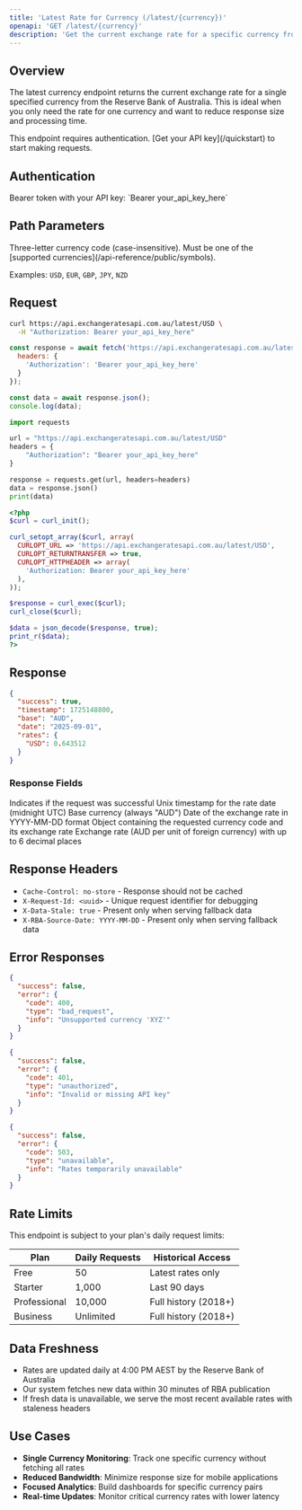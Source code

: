 ```yaml
---
title: 'Latest Rate for Currency (/latest/{currency})'
openapi: 'GET /latest/{currency}'
description: 'Get the current exchange rate for a specific currency from the Reserve Bank of Australia'
---
```


## Overview

The latest currency endpoint returns the current exchange rate for a single specified currency from the Reserve Bank of Australia. This is ideal when you only need the rate for one currency and want to reduce response size and processing time.

<Note>
This endpoint requires authentication. [Get your API key](/quickstart) to start making requests.
</Note>

## Authentication

<ParamField header="Authorization" type="string" required>
  Bearer token with your API key: `Bearer your_api_key_here`
</ParamField>

## Path Parameters

<ParamField path="currency" type="string" required>
  Three-letter currency code (case-insensitive). Must be one of the [supported currencies](/api-reference/public/symbols).
  
  Examples: `USD`, `EUR`, `GBP`, `JPY`, `NZD`
</ParamField>

## Request

<CodeGroup>

```bash cURL
curl https://api.exchangeratesapi.com.au/latest/USD \
  -H "Authorization: Bearer your_api_key_here"
```

```javascript JavaScript
const response = await fetch('https://api.exchangeratesapi.com.au/latest/USD', {
  headers: {
    'Authorization': 'Bearer your_api_key_here'
  }
});

const data = await response.json();
console.log(data);
```

```python Python
import requests

url = "https://api.exchangeratesapi.com.au/latest/USD"
headers = {
    "Authorization": "Bearer your_api_key_here"
}

response = requests.get(url, headers=headers)
data = response.json()
print(data)
```

```php PHP
<?php
$curl = curl_init();

curl_setopt_array($curl, array(
  CURLOPT_URL => 'https://api.exchangeratesapi.com.au/latest/USD',
  CURLOPT_RETURNTRANSFER => true,
  CURLOPT_HTTPHEADER => array(
    'Authorization: Bearer your_api_key_here'
  ),
));

$response = curl_exec($curl);
curl_close($curl);

$data = json_decode($response, true);
print_r($data);
?>
```

</CodeGroup>

## Response

<ResponseExample>

```json 200 OK
{
  "success": true,
  "timestamp": 1725148800,
  "base": "AUD",
  "date": "2025-09-01",
  "rates": {
    "USD": 0.643512
  }
}
```

</ResponseExample>

### Response Fields

<ResponseField name="success" type="boolean">
  Indicates if the request was successful
</ResponseField>

<ResponseField name="timestamp" type="integer">
  Unix timestamp for the rate date (midnight UTC)
</ResponseField>

<ResponseField name="base" type="string">
  Base currency (always "AUD")
</ResponseField>

<ResponseField name="date" type="string">
  Date of the exchange rate in YYYY-MM-DD format
</ResponseField>

<ResponseField name="rates" type="object">
  Object containing the requested currency code and its exchange rate
  
  <Expandable title="rates object">
    <ResponseField name="{currency}" type="number">
      Exchange rate (AUD per unit of foreign currency) with up to 6 decimal places
    </ResponseField>
  </Expandable>
</ResponseField>

## Response Headers

- `Cache-Control: no-store` - Response should not be cached
- `X-Request-Id: <uuid>` - Unique request identifier for debugging
- `X-Data-Stale: true` - Present only when serving fallback data
- `X-RBA-Source-Date: YYYY-MM-DD` - Present only when serving fallback data

## Error Responses

<ResponseExample>

```json 400 Bad Request - Invalid Currency
{
  "success": false,
  "error": {
    "code": 400,
    "type": "bad_request",
    "info": "Unsupported currency 'XYZ'"
  }
}
```

```json 401 Unauthorized - Invalid API Key
{
  "success": false,
  "error": {
    "code": 401,
    "type": "unauthorized",
    "info": "Invalid or missing API key"
  }
}
```

```json 503 Service Unavailable - Rates Unavailable
{
  "success": false,
  "error": {
    "code": 503,
    "type": "unavailable",
    "info": "Rates temporarily unavailable"
  }
}
```

</ResponseExample>

## Rate Limits

This endpoint is subject to your plan's daily request limits:

| Plan | Daily Requests | Historical Access |
|------|----------------|-------------------|
| Free | 50 | Latest rates only |
| Starter | 1,000 | Last 90 days |
| Professional | 10,000 | Full history (2018+) |
| Business | Unlimited | Full history (2018+) |

## Data Freshness

- Rates are updated daily at 4:00 PM AEST by the Reserve Bank of Australia
- Our system fetches new data within 30 minutes of RBA publication
- If fresh data is unavailable, we serve the most recent available rates with staleness headers

## Use Cases

- **Single Currency Monitoring**: Track one specific currency without fetching all rates
- **Reduced Bandwidth**: Minimize response size for mobile applications
- **Focused Analytics**: Build dashboards for specific currency pairs
- **Real-time Updates**: Monitor critical currency rates with lower latency